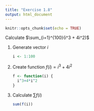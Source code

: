 ```yaml
---
title: "Exercise 1.8"
output: html_document
---
```


```r
knitr::opts_chunk$set(echo = TRUE)
```

Calculate  $\sum_{i=1}^{100}(i^3 + 4i^2)$

1. Generate vector $i$ 

    ```r
    i <- 1:100
    ```
  
2. Create function $f(i) = i^3 + 4i^2$

    ```r
    f <- function(i) {
      i^3+4*i^2
    }
    ```
  
3. Calculate $\sum f(i)$

    ```r
    sum(f(i))
    ```
  
    